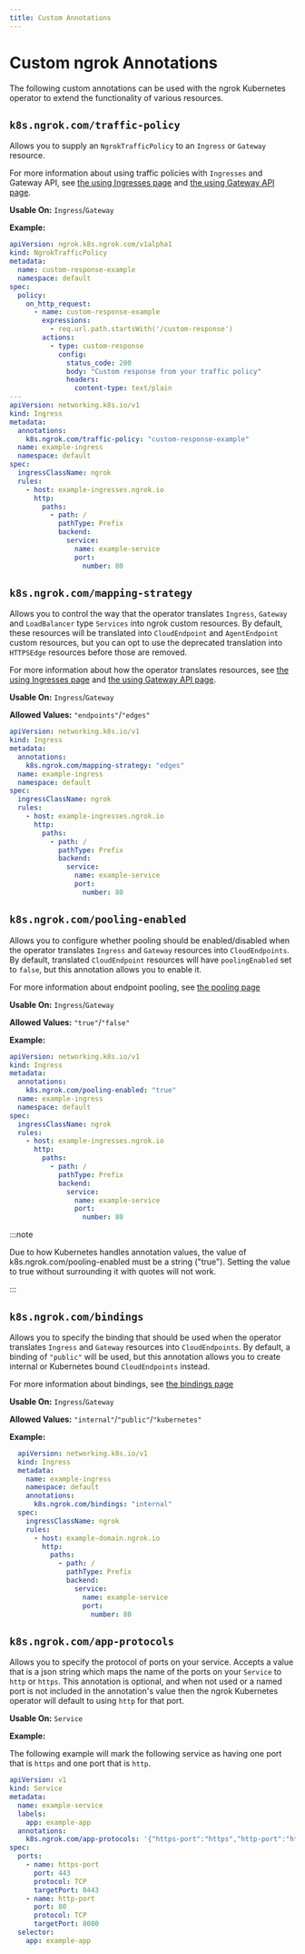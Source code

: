 ```yaml
---
title: Custom Annotations
---
```


# Custom ngrok Annotations

The following custom annotations can be used with the ngrok Kubernetes operator to extend the functionality of various resources.

## `k8s.ngrok.com/traffic-policy`

Allows you to supply an `NgrokTrafficPolicy` to an `Ingress` or `Gateway` resource.

For more information about using traffic policies with `Ingresses` and Gateway API, see [the using Ingresses page](/k8s/guides/using-ingresses) and [the using Gateway API page](/k8s/guides/using-gwapi).

**Usable On:** `Ingress`/`Gateway`

**Example:**

```yaml
apiVersion: ngrok.k8s.ngrok.com/v1alpha1
kind: NgrokTrafficPolicy
metadata:
  name: custom-response-example
  namespace: default
spec:
  policy:
    on_http_request:
      - name: custom-response-example
        expressions:
          - req.url.path.startsWith('/custom-response')
        actions:
          - type: custom-response
            config:
              status_code: 200
              body: "Custom response from your traffic policy"
              headers:
                content-type: text/plain
---
apiVersion: networking.k8s.io/v1
kind: Ingress
metadata:
  annotations:
    k8s.ngrok.com/traffic-policy: "custom-response-example"
  name: example-ingress
  namespace: default
spec:
  ingressClassName: ngrok
  rules:
    - host: example-ingresses.ngrok.io
      http:
        paths:
          - path: /
            pathType: Prefix
            backend:
              service:
                name: example-service
                port:
                  number: 80
```

## `k8s.ngrok.com/mapping-strategy`

Allows you to control the way that the operator translates `Ingress`, `Gateway` and `LoadBalancer` type `Services` into ngrok custom resources.
By default, these resources will be translated into `CloudEndpoint` and `AgentEndpoint` custom resources, but you can opt to use the deprecated translation into `HTTPSEdge` resources
before those are removed.

For more information about how the operator translates resources, see [the using Ingresses page](/k8s/guides/using-ingresses) and [the using Gateway API page](/k8s/guides/using-gwapi).

**Usable On:** `Ingress`/`Gateway`

**Allowed Values:** `"endpoints"`/`"edges"`

```yaml
apiVersion: networking.k8s.io/v1
kind: Ingress
metadata:
  annotations:
    k8s.ngrok.com/mapping-strategy: "edges"
  name: example-ingress
  namespace: default
spec:
  ingressClassName: ngrok
  rules:
    - host: example-ingresses.ngrok.io
      http:
        paths:
          - path: /
            pathType: Prefix
            backend:
              service:
                name: example-service
                port:
                  number: 80
```

## `k8s.ngrok.com/pooling-enabled`

Allows you to configure whether pooling should be enabled/disabled when the operator translates `Ingress` and `Gateway` resources into `CloudEndpoints`.
By default, translated `CloudEndpoint` resources will have `poolingEnabled` set to `false`, but this annotation allows you to enable it.

For more information about endpoint pooling, see [the pooling page](/k8s/guides/pooling)

**Usable On:** `Ingress`/`Gateway`

**Allowed Values:** `"true"`/`"false"`

**Example:**

```yaml
apiVersion: networking.k8s.io/v1
kind: Ingress
metadata:
  annotations:
    k8s.ngrok.com/pooling-enabled: "true"
  name: example-ingress
  namespace: default
spec:
  ingressClassName: ngrok
  rules:
    - host: example-ingresses.ngrok.io
      http:
        paths:
          - path: /
            pathType: Prefix
            backend:
              service:
                name: example-service
                port:
                  number: 80
```

:::note

Due to how Kubernetes handles annotation values, the value of k8s.ngrok.com/pooling-enabled must be a string ("true"). Setting the value to true without surrounding it with quotes will not work.

:::

## `k8s.ngrok.com/bindings`

Allows you to specify the binding that should be used when the operator translates `Ingress` and `Gateway` resources into `CloudEndpoints`.
By default, a binding of `"public"` will be used, but this annotation allows you to create internal or Kubernetes bound `CloudEndpoints` instead.

For more information about bindings, see [the bindings page](/k8s/guides/bindings)

**Usable On:** `Ingress`/`Gateway`

**Allowed Values:** `"internal"`/`"public"`/`"kubernetes"`

**Example:**

```yaml
  apiVersion: networking.k8s.io/v1
  kind: Ingress
  metadata:
    name: example-ingress
    namespace: default
    annotations:
      k8s.ngrok.com/bindings: "internal"
  spec:
    ingressClassName: ngrok
    rules:
      - host: example-domain.ngrok.io
        http:
          paths:
            - path: /
              pathType: Prefix
              backend:
                service:
                  name: example-service
                  port:
                    number: 80
```

## `k8s.ngrok.com/app-protocols`

Allows you to specify the protocol of ports on your service. Accepts a value that is a json string which maps the name of the
ports on your `Service` to `http` or `https`. This annotation is optional, and when not used or a named port is not included in the annotation's value
then the ngrok Kubernetes operator will default to using `http` for that port.

**Usable On:** `Service`

**Example:**

The following example will mark the following service as having one port that is `https` and one port that is `http`.

```yaml
apiVersion: v1
kind: Service
metadata:
  name: example-service
  labels:
    app: example-app
  annotations:
    k8s.ngrok.com/app-protocols: '{"https-port":"https","http-port":"http"}'
spec:
  ports:
    - name: https-port
      port: 443
      protocol: TCP
      targetPort: 8443
    - name: http-port
      port: 80
      protocol: TCP
      targetPort: 8080
  selector:
    app: example-app
```

